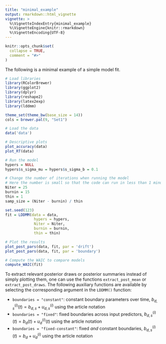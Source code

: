 ```yaml
---
title: "minimal_example"
output: rmarkdown::html_vignette
vignette: >
  %\VignetteIndexEntry{minimal_example}
  %\VignetteEngine{knitr::rmarkdown}
  %\VignetteEncoding{UTF-8}
---
```


```r
knitr::opts_chunk$set(
  collapse = TRUE,
  comment = "#>"
)
```

The following is a minimal example of a simple model fit. 

```r
# Load libraries
library(RColorBrewer)
library(ggplot2)
library(dplyr)
library(reshape2)
library(latex2exp)
library(lddmm)

theme_set(theme_bw(base_size = 14))
cols = brewer.pal(9, "Set1")
```


```r
# Load the data
data('data')

# Descriptive plots
plot_accuracy(data)
plot_RT(data)

# Run the model
hypers = NULL
hypers$s_sigma_mu = hypers$s_sigma_b = 0.1

# Change the number of iterations when running the model
# Here the number is small so that the code can run in less than 1 minute
Niter = 25
burnin = 15
thin = 1
samp_size = (Niter - burnin) / thin

set.seed(123)
fit = LDDMM(data = data, 
             hypers = hypers, 
             Niter = Niter, 
             burnin = burnin, 
             thin = thin)

# Plot the results
plot_post_pars(data, fit, par = 'drift')
plot_post_pars(data, fit, par = 'boundary')

# Compute the WAIC to compare models
compute_WAIC(fit)
```

To extract relevant posterior draws or posterior summaries instead of
simply plotting them, one can use the functions `extract_post_mean` or
`extract_post_draws`. 
The following auxiliary functions are available by selecting the corresponding argument in the `LDDMM()` function:

* `boundaries = "constant"`: constant boundary
parameters over time, $b_{d,s}^{(i)}(t) = b_{d,s} + u_{d,s}^{(i)}$ using
the article notation
* `boundaries = "fixed"`: fixed boundaries across input
predictors, $b_{d,s}^{(i)}(t) = b_{d}(t) + u^{(i)}_{d}(t)$ using the
article notation
* `boundaries = "fixed-constant"`: fixed *and* constant boundaries, $b_{d,s}^{(i)}(t) = b_{d} + u_{d}^{(i)}$
using the article notation
